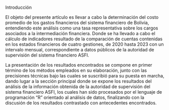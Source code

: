 ::: {custom-style="Titulo 1 enum"}
Introducción 
:::

El objeto del presente artículo es llevar a cabo la determinación del costo promedio de los gastos financieros del sistema financiero de Bolivia, entendiendo este análisis como una tasa representativa sobre los cargos asociados a la intermediación financiera. Donde se ha llevado a cabo el cálculo de indicadores resultado de la comparación de cuentas contenidas en los estados financieros de cuatro gestiones, de 2020 hasta 2023 con un intervalo mensual, correspondiente a datos públicos de la autoridad de supervisión del sistema financiero ASFI.

La presentación de los resultados encontrados se compone en primer término de los métodos empleados en su elaboración, junto con las precisiones técnicas bajo las cuales se suscribió para su puesta en marcha, dando lugar a la sección principal donde se expone los resultados del análisis de la información obtenida de la autoridad de supervisión del sistema financiero ASFI, los cuales han sido procesados por el lenguaje de programación “R” orientado al análisis de datos, finalizando con la discusión de los resultados contrastado con antecedentes encontrados.
